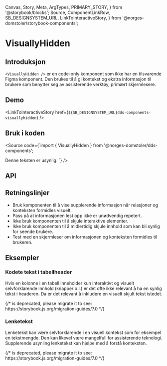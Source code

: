   Canvas,
  Story,
  Meta,
  ArgTypes,
  PRIMARY_STORY,
} from '@storybook/blocks';
  Source,
  ComponentLinkRow,
  SB_DESIGNSYSTEM_URL,
  LinkToInteractiveStory,
} from '@norges-domstoler/storybook-components';

<Meta of={VisuallyHiddenStories} />

# VisuallyHidden

<ComponentLinkRow
  docsHref="https://design.domstol.no/987b33f71/v/0/p/53c59b-visuallyhidden"
  githubHref="https://github.com/domstolene/designsystem/tree/master/components/src/components/VisuallyHidden"
/>

## Introduksjon

`<VisuallyHidden />` er en code-only komponent som ikke har en tilsvarende Figma komponent. Den brukes til å gi kontekst og ekstra informasjon til brukere som benytter seg av assisterende verktøy, primært skjermlesere.

## Demo

<Canvas>
  <Story of={VisuallyHiddenStories.Default} />
</Canvas>

<LinkToInteractiveStory
  href={`${SB_DESIGNSYSTEM_URL}dds-components-visuallyhidden`}
/>

## Bruk i koden

<Source
  code={`import { VisuallyHidden } from '@norges-domstoler/dds-components';

<VisuallyHidden as="span"> Denne teksten er usynlig. </VisuallyHidden>
`} />

## API

<ArgTypes story={PRIMARY_STORY} />

## Retningslinjer

- Bruk komponenten til å vise supplerende informasjon når relasjoner og konteksten formidles visuelt.
- Pass på at informasjonen lest opp ikke er unødvendig repetert.
- Ikke bruk komponenten til å skjule interaktive elementer.
- Ikke bruk komponenten til å midlertidig skjule innhold som kan bli synlig for seende brukere.
- Test med en skjermleser om informasjonen og konteksten formidles til brukeren.

## Eksempler

### Kodete tekst i tabellheader

Hvis en kolonne i en tabell inneholder kun interaktivt og visuelt selvforklarende innhold (knapper o.l.) er det ofte ikke relevant å ha en synlig tekst i headeren. Da er det relevant å inkludere en visuelt skjult tekst istedet.

<Canvas>
  {/* <Story id="dds-components-visuallyhidden--table-buttons" /> is deprecated, please migrate it to <Story of={referenceToStory} /> see: https://storybook.js.org/migration-guides/7.0 */}

  <Story id="dds-components-visuallyhidden--table-buttons" />
</Canvas>

### Lenketekst

Lenketekst kan være selvforklarende i en visuell kontekst som for eksempel en tekstmengde. Den kan likevel være mangelfull for assisterende teknologi. Supplerende usynling lenketekst kan hjelpe med å forstå konteksten.

<Canvas>
  {/* <Story id="dds-components-visuallyhidden--link" /> is deprecated, please migrate it to <Story of={referenceToStory} /> see: https://storybook.js.org/migration-guides/7.0 */}

  <Story id="dds-components-visuallyhidden--link" />
</Canvas>
